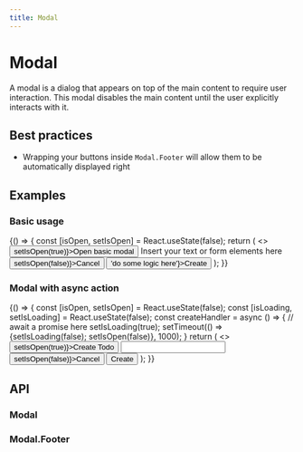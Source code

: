 ```yaml
---
title: Modal
---
```



# Modal

A modal is a dialog that appears on top of the main content to require user interaction. This modal disables the main content until the user explicitly interacts with it.

## Best practices

- Wrapping your buttons inside `Modal.Footer` will allow them to be automatically displayed right

## Examples

### Basic usage

<Playground>
  {() => {
    const [isOpen, setIsOpen] = React.useState(false);
    return (
      <>
        <Button onClick={() => setIsOpen(true)}>Open basic modal</Button>
        <Modal title="This is the title" isOpen={isOpen}>
          <span>Insert your text or form elements here</span>
          <Modal.Footer>
            <Button type='secondary' onClick={() => setIsOpen(false)}>Cancel</Button>
            <Button onClick={() => 'do some logic here'}>Create</Button>
          </Modal.Footer>
        </Modal>
      </>
    );
}}

</Playground>

### Modal with async action

<Playground>
  {() => {
    const [isOpen, setIsOpen] = React.useState(false);
    const [isLoading, setIsLoading] = React.useState(false);
    const createHandler = async () => {
      // await a promise here
      setIsLoading(true);
      setTimeout(() => {setIsLoading(false); setIsOpen(false)}, 1000);
    }
    return (
      <>
        <Button onClick={() => setIsOpen(true)}>Create Todo</Button>
        <Modal title="Create a Todo" isOpen={isOpen}>
          <Input />
          <Modal.Footer>
            <Button type='secondary' onClick={() => setIsOpen(false)}>Cancel</Button>
            <Button onClick={createHandler} isLoading={isLoading}>Create</Button>
          </Modal.Footer>
        </Modal>
      </>
    );
}}

</Playground>

## API

### Modal

<Props of={Modal} />

### Modal.Footer

<Props of={Modal.Footer} />
